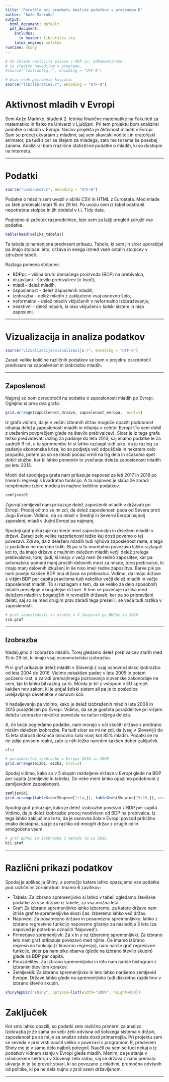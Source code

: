 ```yaml
---
title: "Poročilo pri predmetu Analiza podatkov s programom R"
author: "Anže Marinko"
output:
  html_document: default
  pdf_document:
    includes:
      in_header: lib/styles.sty
    latex_engine: xelatex
runtime: shiny
---
```


```r
# Če želimo nastaviti pisave v PDF-ju, odkomentiramo
# in sledimo navodilom v programu.
#source("fontconfig.r", encoding = "UTF-8")

# Uvoz vseh potrebnih knjižnic
source("lib/libraries.r", encoding = "UTF-8")
```

# Aktivnost mladih v Evropi

Sem Anže Marinko, študent 2. letnika finančne matematike na Fakulteti za matematiko in fiziko na Univerzi v Ljubljani. Pri tem projektu bom analiziral podatke o mladih v Evropi. Naslov projekta je Aktivnost mladih v Evropi. Sam se precej ukvarjam z mladimi, saj sem skavtski voditelj in oratorijski animator, pa tudi sicer se štejem za mladega, zato me ta tema še posebej zanima. Analiziral bom rrazlične statistične podatke o mladih, ki so dostopni na internetu.

***

# Podatki

```r
source("uvoz/uvoz.r", encoding = "UTF-8")
```

Podatke o mladih sem uvozil v obliki CSV in HTML z Eurostata. Med mlade so šteti prebivalci stari 15 do 29 let. Po uvozu sem iz tabel odstranil nepotrebne stolpce in jih obdelal v t.i. Tidy data.

Poglejmo si začetek razpredelnice, kjer sem za lažji pregled združil vse podatke.

```r
kable(head(velika_tabela))
```

Ta tabela je namenjena predvsem prikazu. Tabele, ki sem jih sicer uporabljal pa imajo stolpce: leto, država in enega izmed vseh ostalih stolpcev v združeni tabeli.

Razlaga pomena stolpcev:

* BDPpc - višina bruto domačega proizvoda (BDP) na prebivalca,
* drzavljani - število prebivalcev (v tisoč),
* mladi - delež mladih,
* zaposlenost - delež zaposlenih mladih,
* izobrazba - delež mladih z zaključeno vsaj osnovno šolo,
* neformalno - delež mladih vključenih v neformalno izobraževanje,
* neaktivni - delež mladih, ki niso vključeni v šolski sistem in niso zaposleni.

***

# Vizualizacija in analiza podatkov

```r
source("vizualizacija/vizualizacija.r", encoding = "UTF-8")
```

Zaradi velike količine različnih podatkov se bom v projektu osredotočil predvsem na zaposlenost in izobrazbo mladih.

***

## Zaposlenost

Najprej se bom osredotočil na podatke o zaposlenosti mladih po Evropi. Oglejmo si prva dva grafa:

```r
grid.arrange(zaposlenost_drzave, zaposlenost_evropa,  ncol=1)
```

Iz grafa vidimo, da je v večini izbranih držav mogoče opaziti podobnost nihanja deleža zaposlenosti mladih in nihanja v celotni Evropi (To sem dobil z uteženim povprečjem glede na število prebivalcev). Sicer je iz tega grafa težko predvidevati razlog za padanje do leta 2013, saj imamo podatke le za zadnjih 9 let, a te spremembe bi si lahko razlagal tudi tako, da je razlog za padanje ekonomska kriza, ko so podjetja več odpuščala in nekatera celo propadla, potem pa so se mladi počasi vrnili na trg dela in sčasoma spet dobili službe, kar bi lahko pomenilo to zvečanje deleža zaposlenosti mladih po letu 2013.

Modri del spodnjega grafa nam prikazuje napoved za leti 2017 in 2018 po linearni regresiji s kvadratno funkcijo. A ta napoved je slaba že zaradi neoptimalne izbire modela in majhne količine podatkov.

```r
zemljevid2
```

Zgornji zemljevid nam prikazuje delež zaposlenih mladih v državah po Evropi. Precej očitno se mi zdi, da delež zaposlenosti pada od Severa proti Jugu Evrope. Vidimo, da so mladi v Srednji in Severni Evropi najbolj zaposleni, mladi v Južni Evropi pa najmanj.

Spodnji graf prikazuje razmerje med zaposlenostjo in deležem mladih v državi. Zaradi zelo velike razpršenosti težko kaj dosti povemo o tej povezavi. Zdi se, da z deležem mladih tudi njihova zaposlenost raste, a tega iz podatkov ne moremo trditi. Bi pa si to morebitno povezavo lahko razlagali kot to, da imajo države z majhnim deležem mladih večji delež zrelega prebivalstva, torej ljudi, ki imajo v večji meri že redno zaposlitev, kar pa avtomatsko pomeni manj prostih delovnih mest za mlade, torej prebivalce, ki imajo manj delovnih izkušenj in še niso imeli redne zaposlitve.
Barve pik pa nam povejo kakšen BDP ima država na prebivalca. Vidimo, da imajo države z višjim BDP per capita praviloma tudi nekoliko večji delež mladih in večjo zaposlenost mladih. To si razlagam s tem, da se veliko za delo sposobnih mladih preseljuje v bogatejše države. S tem se povečuje razlika med deležem mladih v bogatejših in revnejših državah, ker pa so pripravljeni delati, saj so se med drugim prav zaradi tega preselili, se veča tudi razlika v zaposlenosti.

```r
# graf zaposlenosti in mladih v 3 skupinah po BDPpc za 2016
zim.graf
```

***
## Izobrazba

Nadaljujmo z izobrazbo mladih. Torej gledamo delež prebivalcev starih med 15 in 29 let, ki imajo vsaj osnovnošolsko izobrazbo.

Prvi graf \ref{fig:graf_izobrazba_slovenia} prikazuje delež mladih v Sloveniji z vsaj osnovnošolsko izobrazbo od leta 2004 do 2016. Vidimo nekakšen padec v letu 2005 in potem počasno rast, a zaradi premajhnega poznavanja slovenske zakonodaje ne vem, kje bi lahko bil razlog za to. Morda je bil z vstopom v EU sprejet kakšen nov zakon, ki je urejal šolski sistem ali pa je to posledica uveljavljanja devetletke v osnovni šoli.

V nadaljevanju pa vidimo, kako je delež izobraženih mladih leta 2008 in 2015 porazdeljen po Evropi. Vidimo, da se je gostota porazdelitve pri višjem deležu izobrazbe nekoliko povečala na račun nižjega deleža.

A, če bolje pogledamo podatke, nam morajo v oči skočiti države s pretirano nizkim deležem izobrazbe. Pa tudi sicer se mi ne zdi, da (vsaj v Sloveniji) do 15 leta starosti dokonča osnovno šolo manj kot 85% mladih. Podatki se mi ne zdijo povsem realni, zato iz njih težko naredim kakšen dober zaključek.

```r
sliz
```

```r
# porazdelitev izobrazbe v Evropi 2016 in 2008
grid.arrange(eizb1, eizb2, ncol=2)
```

Spodaj vidimo, kako so v 5 skupin razdeljene države v Evropi glede na BDP per capita (zemljevid in tabela). Do neke mere lahko opazimo podobnost z zemljevidom zaposlenosti.

```r
zemljevid1
grid.arrange(tableGrob(Skupine[1:14,]), tableGrob(Skupine[15:28,]), ncol=2)
```

Spodnji graf prikazuje, kako je delež izobrazbe povezan z BDP per capita.
Vidimo, da je delež izobrazbe precej neodvisen od BDP na prebivalca. Iz tega lahko zaključimo le to, da je osnovna šola v Evropi povsod približno enako dostopna, saj je za razliko od mnogih držav z drugih celin omogočena vsem.

```r
# graf BDPpc in izobrazbe z metodo lm za 2016
bii.graf
```

***
# Različni prikazi podatkov

Spodaj je aplikacija Shiny, s pomočjo katere lahko opazujemo vse podatke pod različnimi zornimi koti. Imamo 6 zavihkov:

* Tabela: Za izbrano spremenljivko si lahko v tabeli ogledamo številske podatke za vse države iz tabele, za vsa možna leta.
* Graf: Za izbrano spremenljivko lahko izberemo, za katere države nam izriše graf te spremenljivke skozi čas. Izberemo lahko več držav.
* Napoved: Za posamezno državo in posamezno spremenljivko, lahko z izbrano regresivno funkcijo napovemo gibanje za naslednja 3 leta (za napoved je potrebno označiti 'Napoved').
* Primerjave spremenljivk: Za x in y oz izberemo spremenljivki. Za izbrano leto nam graf prikazuje povezavo med njima. Če imamo izbrano regresivno funkcijo (z linearno regresijo), nam nariše graf regresivne funkcije, sicer pa nam pike obarva (glede na izbrano število skupin) glede na BDP per capita.
* Porazdelitev: Za izbrano spremenljivko in leto nam nariše histogram z izbranim številom korakov.
* Zemljevidi: Za izbrano spremenljivko in leto lahko narišemo zemljevid Evrope. Države lahko glede na spremenljivko tudi diskretno razdelimo v izbrano število skupin.

```r
shinyAppDir("shiny", options=list(width="100%", height=600))
```

# Zaključek

Kot smo lahko opazili, so podatki zelo različno primerni za analizo. Izobrazba je že sama po sebi zelo odvisna od šolskega sistema v državi, zaposlenost pa se mi je za analizo zdela dosti primernejša. Pri projektu sem se seveda v prvi vrsti naučil veliko v povezavi s programom R, predvsem Shiny me je v samo delo najbolj potegnil. Naučil pa sem se tudi nekaj o iz podatkov vidnem stanju v Evropi glede mladih. Menim, da je stanje v mladinskem sektorju v Sloveniji zelo slabo, saj se država z nami premalo ukvarja in je še preveč stvari, ki so povezane z mladimi, premočno odvisnih od politike, ki pa ne dela nujno v prid vsem državljanom.

***
